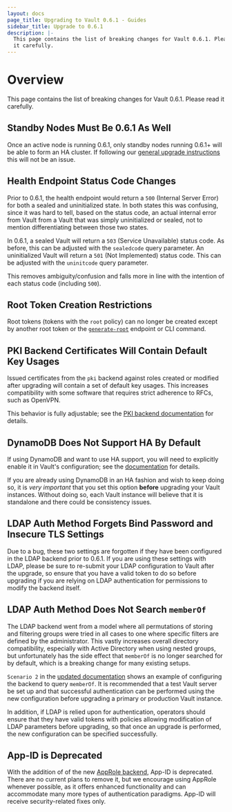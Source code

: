 ```yaml
---
layout: docs
page_title: Upgrading to Vault 0.6.1 - Guides
sidebar_title: Upgrade to 0.6.1
description: |-
  This page contains the list of breaking changes for Vault 0.6.1. Please read
  it carefully.
---
```


# Overview

This page contains the list of breaking changes for Vault 0.6.1. Please read it
carefully.

## Standby Nodes Must Be 0.6.1 As Well

Once an active node is running 0.6.1, only standby nodes running 0.6.1+ will be
able to form an HA cluster. If following our [general upgrade
instructions](/guides/upgrading) this will
not be an issue.

## Health Endpoint Status Code Changes

Prior to 0.6.1, the health endpoint would return a `500` (Internal Server
Error) for both a sealed and uninitialized state. In both states this was
confusing, since it was hard to tell, based on the status code, an actual
internal error from Vault from a Vault that was simply uninitialized or sealed,
not to mention differentiating between those two states.

In 0.6.1, a sealed Vault will return a `503` (Service Unavailable) status code.
As before, this can be adjusted with the `sealedcode` query parameter. An
uninitialized Vault will return a `501` (Not Implemented) status code. This can
be adjusted with the `uninitcode` query parameter.

This removes ambiguity/confusion and falls more in line with the intention of
each status code (including `500`).

## Root Token Creation Restrictions

Root tokens (tokens with the `root` policy) can no longer be created except by
another root token or the
[`generate-root`](/vault/api-docs/system/generate-root)
endpoint or CLI command.

## PKI Backend Certificates Will Contain Default Key Usages

Issued certificates from the `pki` backend against roles created or modified
after upgrading will contain a set of default key usages. This increases
compatibility with some software that requires strict adherence to RFCs, such
as OpenVPN.

This behavior is fully adjustable; see the [PKI backend
documentation](/vault/docs/secrets/pki) for
details.

## DynamoDB Does Not Support HA By Default

If using DynamoDB and want to use HA support, you will need to explicitly
enable it in Vault's configuration; see the
[documentation](/vault/docs/configuration#ha_enabled)
for details.

If you are already using DynamoDB in an HA fashion and wish to keep doing so,
it is _very important_ that you set this option **before** upgrading your Vault
instances. Without doing so, each Vault instance will believe that it is
standalone and there could be consistency issues.

## LDAP Auth Method Forgets Bind Password and Insecure TLS Settings

Due to a bug, these two settings are forgotten if they have been configured in
the LDAP backend prior to 0.6.1. If you are using these settings with LDAP,
please be sure to re-submit your LDAP configuration to Vault after the upgrade,
so ensure that you have a valid token to do so before upgrading if you are
relying on LDAP authentication for permissions to modify the backend itself.

## LDAP Auth Method Does Not Search `memberOf`

The LDAP backend went from a model where all permutations of storing and
filtering groups were tried in all cases to one where specific filters are
defined by the administrator. This vastly increases overall directory
compatibility, especially with Active Directory when using nested groups, but
unfortunately has the side effect that `memberOf` is no longer searched for by
default, which is a breaking change for many existing setups.

`Scenario 2` in the [updated
documentation](/vault/docs/auth/ldap) shows an
example of configuring the backend to query `memberOf`. It is recommended that
a test Vault server be set up and that successful authentication can be
performed using the new configuration before upgrading a primary or production
Vault instance.

In addition, if LDAP is relied upon for authentication, operators should ensure
that they have valid tokens with policies allowing modification of LDAP
parameters before upgrading, so that once an upgrade is performed, the new
configuration can be specified successfully.

## App-ID is Deprecated

With the addition of of the new [AppRole
backend](/vault/docs/auth/approle), App-ID is
deprecated. There are no current plans to remove it, but we encourage using
AppRole whenever possible, as it offers enhanced functionality and can
accommodate many more types of authentication paradigms. App-ID will receive
security-related fixes only.
